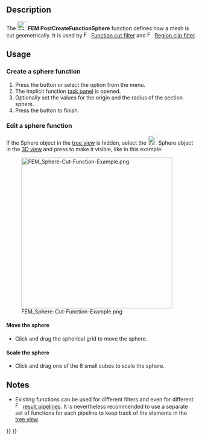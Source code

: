 <languages/>

{{Docnav
|[[FEM_PostCreateFunctionPlane|PostCreateFunctionPlane]]
|[[FEM_PostCreateFunctionCylinder|PostCreateFunctionCylinder]]
|[[FEM_Workbench|FEM]]
|IconL=FEM_PostCreateFunctionPlane.svg
|IconR=FEM_PostCreateFunctionCylinder.svg
|IconC=Workbench_FEM.svg
}}

{{GuiCommand
|Name=FEM PostCreateFunctionSphere
|MenuLocation=Results → Filter functions → Sphere
|Workbenches=[[FEM_Workbench|FEM]]
|SeeAlso=[[FEM_tutorial|FEM tutorial]]
}}

==Description==

The [[Image:FEM_PostCreateFunctionSphere.svg|24px]] '''FEM PostCreateFunctionSphere''' function defines how a mesh is cut geometrically. It is used by [[Image:FEM_PostFilterCutFunction.svg|16px]] [[FEM_PostFilterCutFunction|Function cut filter]] and [[Image:FEM_PostFilterClipRegion.svg|16px]] [[FEM_PostFilterClipRegion|Region clip filter]].

==Usage==

===Create a sphere function===

# Press the {{Button|[[Image:FEM_PostCreateFunctionSphere.svg|16px]] [[FEM_PostCreateFunctionSphere|Sphere]]}} button or select the {{MenuCommand|Results → Filter functions → [[Image:FEM_PostCreateFunctionSphere.svg|16px]] Sphere}} option from the menu.
# The Implicit function [[Task_panel|task panel]] is opened.
# Optionally set the values for the origin and the radius of the section sphere.
# Press the {{Button|OK}} button to finish.

===Edit a sphere function===

If the Sphere object in the [[Tree_view|tree view]] is hidden, select the [[Image:FEM_PostCreateFunctionSphere.svg|24px]] Sphere object in the [[3D_view|3D view]] and press {{KEY|Space}} to make it visible, like in this example:

[[File:FEM_Sphere-Cut-Function-Example.png|400px]]

====Move the sphere====

* Click and drag the spherical grid to move the sphere.

====Scale the sphere====

* Click and drag one of the 8 small cubes to scale the sphere.

==Notes==

* Existing functions can be used for different filters and even for different [[Image:FEM_PostPipelineFromResult.svg|16px]] [[FEM_PostPipelineFromResult|result pipelines]]. It is nevertheless recommended to use a separate set of functions for each pipeline to keep track of the elements in the [[Tree_view|tree view]].


{{Docnav
|[[FEM_PostCreateFunctionPlane|PostCreateFunctionPlane]]
|[[FEM_PostCreateFunctionCylinder|PostCreateFunctionCylinder]]
|[[FEM_Workbench|FEM]]
|IconL=FEM_PostCreateFunctionPlane.svg
|IconR=FEM_PostCreateFunctionCylinder.svg
|IconC=Workbench_FEM.svg
}}

{{FEM Tools navi{{#translation:}}}}
{{Userdocnavi{{#translation:}}}}